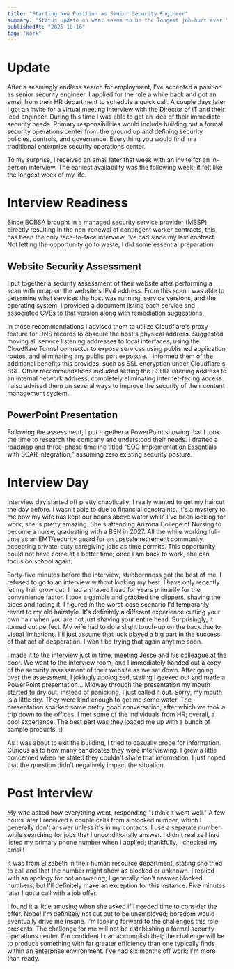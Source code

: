 ```yaml
---
title: "Starting New Position as Senior Security Engineer"
summary: "Status update on what seems to be the longest job-hunt ever."
publishedAt: "2025-10-16"
tag: "Work"
---
```


# Update

After a seemingly endless search for employment, I've accepted a position as senior security engineer. I applied for the role a while back and got an email from their HR department to schedule a quick call. A couple days later I got an invite for a virtual meeting interview with the Director of IT and their lead engineer. During this time I was able to get an idea of their immediate security needs. Primary responsibilities would include building out a formal security operations center from the ground up and defining security policies, controls, and governance. Everything you would find in a traditional enterprise security operations center.

To my surprise, I received an email later that week with an invite for an in-person interview. The earliest availability was the following week; it felt like the longest week of my life. 


# Interview Readiness

Since BCBSA brought in a managed security service provider (MSSP) directly resulting in the non-renewal of contingent worker contracts, this has been the only face-to-face interview I've had since my last contract. Not letting the opportunity go to waste, I did some essential preparation. 

## Website Security Assessment 

I put together a security assessment of their website after performing a scan with nmap on the website's IPv4 address. From this scan I was able to determine what services the host was running, service versions, and the operating system. I provided a document listing each service and associated CVEs to that version along with remediation suggestions.  


In those recommendations I advised them to utilize Cloudflare's proxy feature for DNS records to obscure the host's physical address. Suggested moving all service listening addresses to local interfaces, using the Cloudflare Tunnel connector to expose services using published application routes, and eliminating any public port exposure. I informed them of the additional benefits this provides, such as SSL encryption under Cloudflare's SSL. Other recommendations included setting the SSHD listening address to an internal network address, completely eliminating internet-facing access. I also advised them on several ways to improve the security of their content management system.

## PowerPoint Presentation 

Following the assessment, I put together a PowerPoint showing that I took the time to research the company and understood their needs. I drafted a roadmap and three-phase timeline titled "SOC Implementation Essentials with SOAR Integration," assuming zero existing security posture. 

# Interview Day

Interview day started off pretty chaotically; I really wanted to get my haircut the day before. I wasn't able to due to financial constraints. It's a mystery to me how my wife has kept our heads above water while I've been looking for work; she is pretty amazing. She's attending Arizona College of Nursing to become a nurse, graduating with a BSN in 2027. All the while working full-time as an EMT/security guard for an upscale retirement community, accepting private-duty caregiving jobs as time permits. This opportunity could not have come at a better time; once I am back to work, she can focus on school again. 

Forty-five minutes before the interview, stubbornness got the best of me. I refused to go to an interview without looking my best. I have only recently let my hair grow out; I had a shaved head for years primarily for the convenience factor. I took a gamble and grabbed the clippers, shaving the sides and fading it. I figured in the worst-case scenario I'd temporarily revert to my old hairstyle. It's definitely a different experience cutting your own hair when you are not just shaving your entire head. Surprisingly, it turned out perfect. My wife had to do a slight touch-up on the back due to visual limitations. I'll just assume that luck played a big part in the success of that act of desperation. I won't be trying that again anytime soon. 

I made it to the interview just in time, meeting Jesse and his colleague at the door. We went to the interview room, and I immediately handed out a copy of the security assessment of their website as we sat down. After going over the assessment, I jokingly apologized, stating I geeked out and made a PowerPoint presentation... Midway through the presentation my mouth started to dry out; instead of panicking, I just called it out. Sorry, my mouth is a little dry. They were kind enough to get me some water. The presentation sparked some pretty good conversation, after which we took a trip down to the offices. I met some of the individuals from HR; overall, a cool experience. The best part was they loaded me up with a bunch of sample products. :) 

As I was about to exit the building, I tried to casually probe for information. Curious as to how many candidates they were interviewing. I grew a little concerned when he stated they couldn't share that information. I just hoped that the question didn't negatively impact the situation.

# Post Interview

 My wife asked how everything went, responding "I think it went well." A few hours later I received a couple calls from a blocked number, which I generally don't answer unless it's in my contacts. I use a separate number while searching for jobs that I unconditionally answer. I didn't realize I had listed my primary phone number when I applied; thankfully, I checked my email! 

 It was from Elizabeth in their human resource department, stating she tried to call and that the number might show as blocked or unknown. I replied with an apology for not answering; I generally don't answer blocked numbers, but I'll definitely make an exception for this instance. Five minutes later I got a call with a job offer. 

I found it a little amusing when she asked if I needed time to consider the offer. Nope! I'm definitely not cut out to be unemployed; boredom would eventually drive me insane. I’m looking forward to the challenges this role presents. The challenge for me will not be establishing a formal security operations center. I'm confident I can accomplish that; the challenge will be to produce something with far greater efficiency than one typically finds within an enterprise environment. I've had six months off work; I'm more than ready.
